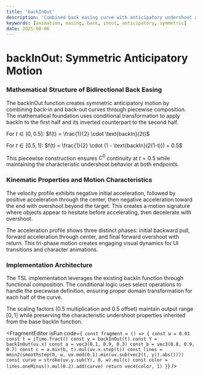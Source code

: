 ```yaml
---
title: 'backInOut'
description: 'Combined back easing curve with anticipatory undershoot at both ends and smooth transition through center'
keywords: [animation, easing, back, inout, anticipatory, symmetric]
date: 2025-08-06
---
```



# backInOut: Symmetric Anticipatory Motion

### Mathematical Structure of Bidirectional Back Easing

The backInOut function creates symmetric anticipatory motion by combining back-in and back-out curves through piecewise composition. The mathematical foundation uses conditional transformation to apply backIn to the first half and its inverted counterpart to the second half.

For $t \in [0, 0.5]$: $f(t) = \frac{1}{2} \cdot \text{backIn}(2t)$

For $t \in [0.5, 1]$: $f(t) = \frac{1}{2} \cdot (1 - \text{backIn}(2(1-t))) + 0.5$

This piecewise construction ensures $C^0$ continuity at $t = 0.5$ while maintaining the characteristic undershoot behavior at both endpoints.

### Kinematic Properties and Motion Characteristics

The velocity profile exhibits negative initial acceleration, followed by positive acceleration through the center, then negative acceleration toward the end with overshoot beyond the target. This creates a motion signature where objects appear to hesitate before accelerating, then decelerate with overshoot.

The acceleration profile shows three distinct phases: initial backward pull, forward acceleration through center, and final forward overshoot with return. This tri-phase motion creates engaging visual dynamics for UI transitions and character animations.

### Implementation Architecture

The TSL implementation leverages the existing backIn function through functional composition. The conditional logic uses select operations to handle the piecewise definition, ensuring proper domain transformation for each half of the curve.

The scaling factors (0.5 multiplication and 0.5 offset) maintain output range $[0,1]$ while preserving the characteristic undershoot properties inherited from the base backIn function.

<FragmentEditor
        isFun
        code={`
const fragment = () => {
    const w = 0.01
    const t = iTime.fract()
    const y = backInOut(t)
    const Y = backInOut(uv.x)
    const a = vec3(0.1, 0.9, 0.3)
    const b = vec3(0.8, 0.9, 0.7)
    const c = a.mix(b, t).mul(uv.x.step(t))
    const lines = mmin2(smoothstep(0, w, uv.mod(0.1).min(uv.sub(vec2(t, y)).abs())))
    const curve = stroke(uv.y.sub(Y), 0, w).mul(c)
    const color = lines.oneMinus().mul(0.2).add(curve)
    return vec4(color, 1)
}`}
/>
